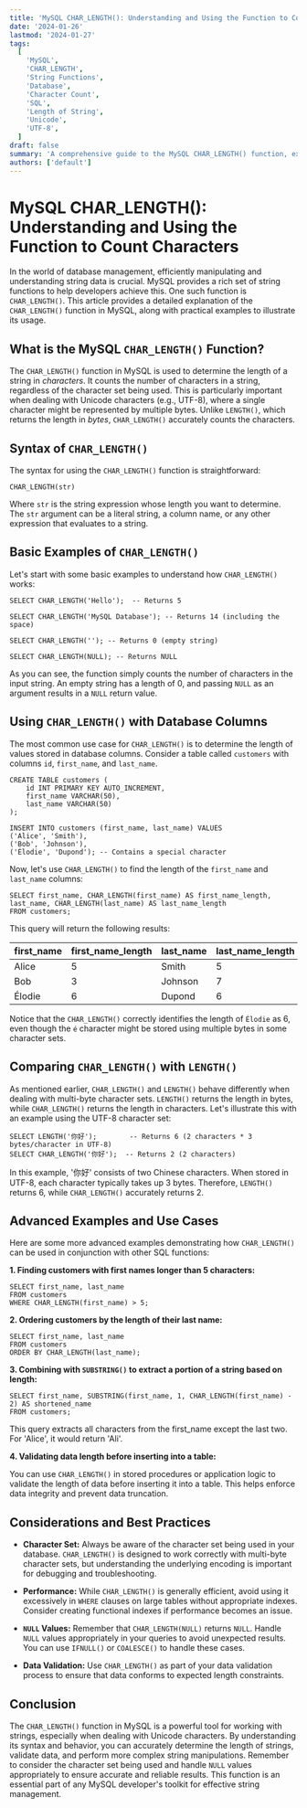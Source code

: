 ```yaml
---
title: 'MySQL CHAR_LENGTH(): Understanding and Using the Function to Count Characters'
date: '2024-01-26'
lastmod: '2024-01-27'
tags:
  [
    'MySQL',
    'CHAR_LENGTH',
    'String Functions',
    'Database',
    'Character Count',
    'SQL',
    'Length of String',
    'Unicode',
    'UTF-8',
  ]
draft: false
summary: 'A comprehensive guide to the MySQL CHAR_LENGTH() function, explaining its usage, syntax, and providing practical examples for counting characters in strings and handling different character sets.'
authors: ['default']
---
```


# MySQL CHAR_LENGTH(): Understanding and Using the Function to Count Characters

In the world of database management, efficiently manipulating and understanding string data is crucial. MySQL provides a rich set of string functions to help developers achieve this. One such function is `CHAR_LENGTH()`. This article provides a detailed explanation of the `CHAR_LENGTH()` function in MySQL, along with practical examples to illustrate its usage.

## What is the MySQL `CHAR_LENGTH()` Function?

The `CHAR_LENGTH()` function in MySQL is used to determine the length of a string in _characters_. It counts the number of characters in a string, regardless of the character set being used. This is particularly important when dealing with Unicode characters (e.g., UTF-8), where a single character might be represented by multiple bytes. Unlike `LENGTH()`, which returns the length in _bytes_, `CHAR_LENGTH()` accurately counts the characters.

## Syntax of `CHAR_LENGTH()`

The syntax for using the `CHAR_LENGTH()` function is straightforward:

```plaintext
CHAR_LENGTH(str)
```

Where `str` is the string expression whose length you want to determine. The `str` argument can be a literal string, a column name, or any other expression that evaluates to a string.

## Basic Examples of `CHAR_LENGTH()`

Let's start with some basic examples to understand how `CHAR_LENGTH()` works:

```plaintext
SELECT CHAR_LENGTH('Hello');  -- Returns 5

SELECT CHAR_LENGTH('MySQL Database'); -- Returns 14 (including the space)

SELECT CHAR_LENGTH(''); -- Returns 0 (empty string)

SELECT CHAR_LENGTH(NULL); -- Returns NULL
```

As you can see, the function simply counts the number of characters in the input string. An empty string has a length of 0, and passing `NULL` as an argument results in a `NULL` return value.

## Using `CHAR_LENGTH()` with Database Columns

The most common use case for `CHAR_LENGTH()` is to determine the length of values stored in database columns. Consider a table called `customers` with columns `id`, `first_name`, and `last_name`.

```plaintext
CREATE TABLE customers (
    id INT PRIMARY KEY AUTO_INCREMENT,
    first_name VARCHAR(50),
    last_name VARCHAR(50)
);

INSERT INTO customers (first_name, last_name) VALUES
('Alice', 'Smith'),
('Bob', 'Johnson'),
('Élodie', 'Dupond'); -- Contains a special character
```

Now, let's use `CHAR_LENGTH()` to find the length of the `first_name` and `last_name` columns:

```plaintext
SELECT first_name, CHAR_LENGTH(first_name) AS first_name_length, last_name, CHAR_LENGTH(last_name) AS last_name_length
FROM customers;
```

This query will return the following results:

| first_name | first_name_length | last_name | last_name_length |
| ---------- | ----------------- | --------- | ---------------- |
| Alice      | 5                 | Smith     | 5                |
| Bob        | 3                 | Johnson   | 7                |
| Élodie     | 6                 | Dupond    | 6                |

Notice that the `CHAR_LENGTH()` correctly identifies the length of `Élodie` as 6, even though the `é` character might be stored using multiple bytes in some character sets.

## Comparing `CHAR_LENGTH()` with `LENGTH()`

As mentioned earlier, `CHAR_LENGTH()` and `LENGTH()` behave differently when dealing with multi-byte character sets. `LENGTH()` returns the length in bytes, while `CHAR_LENGTH()` returns the length in characters. Let's illustrate this with an example using the UTF-8 character set:

```plaintext
SELECT LENGTH('你好');        -- Returns 6 (2 characters * 3 bytes/character in UTF-8)
SELECT CHAR_LENGTH('你好');  -- Returns 2 (2 characters)
```

In this example, '你好' consists of two Chinese characters. When stored in UTF-8, each character typically takes up 3 bytes. Therefore, `LENGTH()` returns 6, while `CHAR_LENGTH()` accurately returns 2.

## Advanced Examples and Use Cases

Here are some more advanced examples demonstrating how `CHAR_LENGTH()` can be used in conjunction with other SQL functions:

**1. Finding customers with first names longer than 5 characters:**

```plaintext
SELECT first_name, last_name
FROM customers
WHERE CHAR_LENGTH(first_name) > 5;
```

**2. Ordering customers by the length of their last name:**

```plaintext
SELECT first_name, last_name
FROM customers
ORDER BY CHAR_LENGTH(last_name);
```

**3. Combining with `SUBSTRING()` to extract a portion of a string based on length:**

```plaintext
SELECT first_name, SUBSTRING(first_name, 1, CHAR_LENGTH(first_name) - 2) AS shortened_name
FROM customers;
```

This query extracts all characters from the first_name except the last two. For 'Alice', it would return 'Ali'.

**4. Validating data length before inserting into a table:**

You can use `CHAR_LENGTH()` in stored procedures or application logic to validate the length of data before inserting it into a table. This helps enforce data integrity and prevent data truncation.

## Considerations and Best Practices

- **Character Set:** Always be aware of the character set being used in your database. `CHAR_LENGTH()` is designed to work correctly with multi-byte character sets, but understanding the underlying encoding is important for debugging and troubleshooting.

- **Performance:** While `CHAR_LENGTH()` is generally efficient, avoid using it excessively in `WHERE` clauses on large tables without appropriate indexes. Consider creating functional indexes if performance becomes an issue.

- **`NULL` Values:** Remember that `CHAR_LENGTH(NULL)` returns `NULL`. Handle `NULL` values appropriately in your queries to avoid unexpected results. You can use `IFNULL()` or `COALESCE()` to handle these cases.

- **Data Validation:** Use `CHAR_LENGTH()` as part of your data validation process to ensure that data conforms to expected length constraints.

## Conclusion

The `CHAR_LENGTH()` function in MySQL is a powerful tool for working with strings, especially when dealing with Unicode characters. By understanding its syntax and behavior, you can accurately determine the length of strings, validate data, and perform more complex string manipulations. Remember to consider the character set being used and handle `NULL` values appropriately to ensure accurate and reliable results. This function is an essential part of any MySQL developer's toolkit for effective string management.
